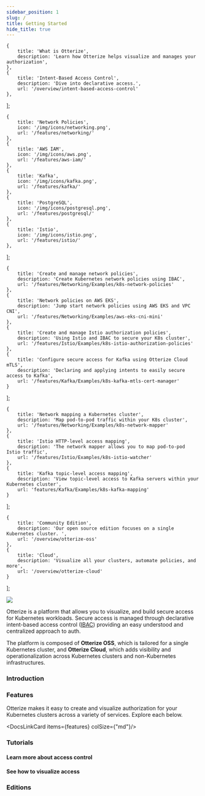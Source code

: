 ```yaml
---
sidebar_position: 1
slug: /
title: Getting Started
hide_title: true
---
```


    {
        title: 'What is Otterize',
        description: 'Learn how Otterize helps visualize and manages your authorization',
    },
    {
        title: 'Intent-Based Access Control',
        description: 'Dive into declarative access.',
        url: '/overview/intent-based-access-control'
    },
];

    {
        title: 'Network Policies',
        icon: '/img/icons/networking.png',
        url: '/features/networking/'
    },
    {
        title: 'AWS IAM',
        icon: '/img/icons/aws.png',
        url: '/features/aws-iam/'
    },
    {
        title: 'Kafka',
        icon: '/img/icons/kafka.png',
        url: '/features/kafka/'
    },
    {
        title: 'PostgreSQL',
        icon: '/img/icons/postgresql.png',
        url: '/features/postgresql/'
    },
    {
        title: 'Istio',
        icon: '/img/icons/istio.png',
        url: '/features/istio/'
    },
];

    {
        title: 'Create and manage network policies',
        description: 'Create Kubernetes network policies using IBAC',
        url: '/features/Networking/Examples/k8s-network-policies'
    },
    {
        title: 'Network policies on AWS EKS',
        description: 'Jump start network policies using AWS EKS and VPC CNI',
        url: '/features/Networking/Examples/aws-eks-cni-mini'
    },
    {
        title: 'Create and manage Istio authorization policies',
        description: 'Using Istio and IBAC to secure your K8s cluster',
        url: '/features/Istio/Examples/k8s-istio-authorization-policies'
    },
    {
        title: 'Configure secure access for Kafka using Otterize Cloud mTLS',
        description: 'Declaring and applying intents to easily secure access to Kafka',
        url: '/features/Kafka/Examples/k8s-kafka-mtls-cert-manager'
    }
];

    {
        title: 'Network mapping a Kubernetes cluster',
        description: 'Map pod-to-pod traffic within your K8s cluster',
        url: '/features/Networking/Examples/k8s-network-mapper'
    },
    {
        title: 'Istio HTTP-level access mapping',
        description: 'The network mapper allows you to map pod-to-pod Istio traffic',
        url: '/features/Istio/Examples/k8s-istio-watcher'
    },
    {
        title: 'Kafka topic-level access mapping',
        description: 'View topic-level access to Kafka servers within your Kubernetes cluster',
        url: 'features/Kafka/Examples/k8s-kafka-mapping'
    }
];

    {
        title: 'Community Edition',
        description: 'Our open source edition focuses on a single Kubernetes cluster. ',
        url: '/overview/otterize-oss'
    },
    {
        title: 'Cloud',
        description: 'Visualize all your clusters, automate policies, and more',
        url: '/overview/otterize-cloud'
    }
];



<img className="tw-w-48 tw-mt-12 tw-mb-8" src="/img/otterize-logo-light.svg"/>

Otterize is a platform that allows you to visualize, and build secure access for Kubernetes workloads.
Secure access is managed through declarative intent-based access control ([IBAC](/intent-based-access-control)) providing an easy understood and centralized approach to auth.

The platform is composed of **Otterize OSS**, which is tailored for a single Kubernetes cluster, and **Otterize Cloud**, which adds visibility and operationalization across Kubernetes clusters and non-Kubernetes infrastructures.

### Introduction

<DocsLinkCard items={introduction}/>

### Features

Otterize makes it easy to create and visualize authorization for your Kubernetes clusters across a variety of services. Explore each below.

<DocsLinkCard items={features} colSize={"md"}/>

### Tutorials

#### Learn more about access control
<DocsLinkCard items={tutorials_access}/>


#### See how to visualize access
<DocsLinkCard items={tutorials_visualization}/>


### Editions

<DocsLinkCard items={editions}/>


[//]: # ()
[//]: # (## Let's go! 🚀)

[//]: # (Dive right in with simple demos to manage access control:)

[//]: # (* [Create and manage network policies]&#40;/quickstart/access-control/k8s-network-policies&#41;.)

[//]: # (* [Network policies on AWS EKS with the VPC CNI]&#40;/quickstart/access-control/aws-eks-cni-mini&#41;.)

[//]: # (* [Create and manage Istio authorization policies]&#40;/quickstart/access-control/k8s-istio-authorization-policies&#41;.)

[//]: # (* [Configure secure access for Kafka using Otterize Cloud mTLS]&#40;/quickstart/access-control/k8s-kafka-mtls&#41;, or [using cert-manager mTLS]&#40;/quickstart/access-control/k8s-kafka-mtls-cert-manager&#41;.)

[//]: # ()
[//]: # (Or visualize communication in your cluster:)

[//]: # (* [Network mapping a Kubernetes cluster]&#40;/quickstart/visualization/k8s-network-mapper&#41;.)

[//]: # (* [Istio HTTP-level access mapping]&#40;/quickstart/visualization/k8s-istio-watcher&#41;.)

[//]: # (* [Kafka topic-level access mapping]&#40;/quickstart/visualization/k8s-network-mapper&#41;.)

[//]: # ()
[//]: # (## Components)

[//]: # ()
[//]: # (### Otterize OSS)

[//]: # (The Otterize OSS components are standalone open-source projects that implement intent-based access control &#40;IBAC&#41; for a single Kubernetes cluster. This same set of components is used to integrate with Otterize Cloud.)

[//]: # (- The [Otterize intents operator]&#40;/reference/configuration/intents-operator&#41; translates ClientIntents resources to access controls: currently, network policies for pod-to-pod access, and ACLs for in-cluster Kafka client access. [See it in GitHub]&#40;https://github.com/otterize/intents-operator&#41;)

[//]: # (- The [Otterize credentials operator]&#40;/reference/configuration/credentials-operator&#41; integrates with SPIFFE/SPIRE to handle pod identities and manage certificates. [See it in GitHub]&#40;https://github.com/otterize/credentials-operator&#41;)

[//]: # (- The [Otterize network mapper]&#40;/reference/configuration/network-mapper&#41; sniffs pod-to-pod traffic and builds a network map, which is useful on its own and may also be exported as client intents files for bootstrapping IBAC. [See it in GitHub]&#40;https://github.com/otterize/network-mapper&#41;)

[//]: # ()
[//]: # ()
[//]: # (### Otterize CLI)

[//]: # ()
[//]: # (The [Otterize CLI]&#40;/reference/cli&#41; is used to control the network mapper or output its data, convert non-Kubernetes client)

[//]: # (intents files &#40;if needed&#41; to Kubernetes custom resource YAMLs, interface with the Otterize Cloud.)

[//]: # ()
[//]: # (## Open source and Cloud)

[//]: # ()
[//]: # (### Otterize OSS)

[//]: # ()
[//]: # (Otterize OSS is a standalone open-source implementation of intent-based access control &#40;IBAC&#41; for a single Kubernetes cluster. As well as being open source, Otterize OSS is completely free, licensed under the Apache 2.0 license and does not require Otterize Cloud.)

[//]: # ()
[//]: # (### Otterize Cloud)

[//]: # ()
[//]: # (Otterize Cloud adds unified visibility and operationalization,)

[//]: # (and spans multiple Kubernetes clusters as well as &#40;coming soon&#41; non-Kubernetes infrastructures.)

[//]: # ()
[//]: # (Read more in our [product page]&#40;https://otterize.com/product&#41;.)